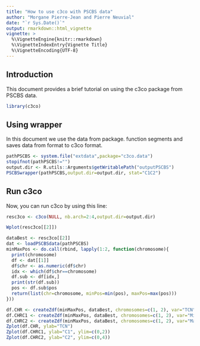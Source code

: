 ```yaml
---
title: "How to use c3co with PSCBS data"
author: "Morgane Pierre-Jean and Pierre Neuvial"
date: "`r Sys.Date()`"
output: rmarkdown::html_vignette
vignette: >
  %\VignetteEngine{knitr::rmarkdown}
  %\VignetteIndexEntry{Vignette Title}
  %\VignetteEncoding{UTF-8}
---
```


## Introduction

This document provides a brief tutorial on using the c3co package from PSCBS data.

```r

library(c3co)
```

## Using wrapper
In this document we use the data from \code{facets} package.
\code{Facetswrapper} function segments and saves data from \code{facets} format to c3co format.
```r
pathPSCBS <- system.file("extdata",package="c3co.data")
stopifnot(pathPSCBS!="")
output.dir <- R.utils::Arguments$getWritablePath("outputPSCBS")
PSCBSwrapper(pathPSCBS,output.dir=output.dir, stat="C1C2")
```

## Run c3co ##
Now, you can run c3co by using this line:
```r
resc3co <- c3co(NULL, nb.arch=2:4,output.dir=output.dir)
```
```r
Wplot(resc3co[[2]])
```
```r
dataBest <- resc3co[[2]]
dat <- loadPSCBSdata(pathPSCBS)
minMaxPos <- do.call(rbind, lapply(1:2, function(chromosome){
  print(chromosome)
  df <- dat[[1]]
  df$chr <- as.numeric(df$chr)
  idx <- which(df$chr==chromosome)
  df.sub <- df[idx,]
  print(str(df.sub))
  pos <- df.sub$pos
  return(list(chr=chromosome, minPos=min(pos), maxPos=max(pos)))
}))

df.CHR <- createZdf(minMaxPos, dataBest, chromosomes=c(1, 2), var="TCN")
df.CHRC1 <- createZdf(minMaxPos, dataBest, chromosomes=c(1, 2), var="Minor")
df.CHRC2 <- createZdf(minMaxPos, dataBest, chromosomes=c(1, 2), var="Major")
Zplot(df.CHR, ylab="TCN")
Zplot(df.CHRC1, ylab="C1", ylim=c(0,2))
Zplot(df.CHRC2, ylab="C2", ylim=c(0,4))
```

